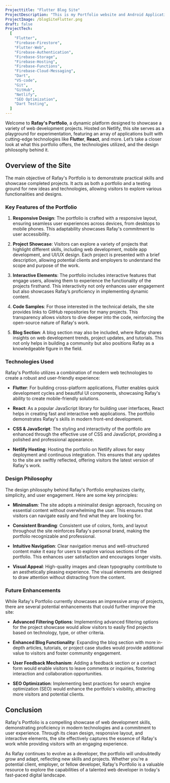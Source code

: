 ```yaml
---
Projecttitle: "Flutter Blog Site"
ProjectDescription: "This is my Portfolio website and Android Application, both developed using Flutter. 🚀"
ProjectImage: /blogSiteFlutter.png
draft: false
ProjectTech:
  [
    "Flutter",
    "Firebase-Firestore",
    "Flutter-Web",
    "Firebase-Authentication",
    "Firebase-Storage",
    "Firebase-Hosting",
    "Firebase-Functions",
    "Firebase-Cloud-Messaging",
    "Dart",
    "VS-code",
    "Git",
    "GitHub",
    "Netlify",
    "SEO Optimization",
    "Dart Testing",
  ]
---
```


Welcome to **Rafay's Portfolio**, a dynamic platform designed to showcase a variety of web development projects. Hosted on Netlify, this site serves as a playground for experimentation, featuring an array of applications built with cutting-edge technologies like **Flutter**, **React**, and more. Let’s take a closer look at what this portfolio offers, the technologies utilized, and the design philosophy behind it.

## Overview of the Site

The main objective of Rafay's Portfolio is to demonstrate practical skills and showcase completed projects. It acts as both a portfolio and a testing ground for new ideas and technologies, allowing visitors to explore various functionalities and designs.

### Key Features of the Portfolio

1. **Responsive Design**: The portfolio is crafted with a responsive layout, ensuring seamless user experiences across devices, from desktops to mobile phones. This adaptability showcases Rafay's commitment to user accessibility.

2. **Project Showcase**: Visitors can explore a variety of projects that highlight different skills, including web development, mobile app development, and UI/UX design. Each project is presented with a brief description, allowing potential clients and employers to understand the scope and purpose of the work.

3. **Interactive Elements**: The portfolio includes interactive features that engage users, allowing them to experience the functionality of the projects firsthand. This interactivity not only enhances user engagement but also showcases Rafay’s proficiency in implementing dynamic content.

4. **Code Samples**: For those interested in the technical details, the site provides links to GitHub repositories for many projects. This transparency allows visitors to dive deeper into the code, reinforcing the open-source nature of Rafay's work.

5. **Blog Section**: A blog section may also be included, where Rafay shares insights on web development trends, project updates, and tutorials. This not only helps in building a community but also positions Rafay as a knowledgeable figure in the field.

### Technologies Used

Rafay's Portfolio utilizes a combination of modern web technologies to create a robust and user-friendly experience:

- **Flutter**: For building cross-platform applications, Flutter enables quick development cycles and beautiful UI components, showcasing Rafay's ability to create mobile-friendly solutions.

- **React**: As a popular JavaScript library for building user interfaces, React helps in creating fast and interactive web applications. The portfolio demonstrates Rafay's skills in modern front-end development.

- **CSS & JavaScript**: The styling and interactivity of the portfolio are enhanced through the effective use of CSS and JavaScript, providing a polished and professional appearance.

- **Netlify Hosting**: Hosting the portfolio on Netlify allows for easy deployment and continuous integration. This ensures that any updates to the site are swiftly reflected, offering visitors the latest version of Rafay's work.

### Design Philosophy

The design philosophy behind Rafay's Portfolio emphasizes clarity, simplicity, and user engagement. Here are some key principles:

- **Minimalism**: The site adopts a minimalist design approach, focusing on essential content without overwhelming the user. This ensures that visitors can navigate easily and find what they are looking for.

- **Consistent Branding**: Consistent use of colors, fonts, and layout throughout the site reinforces Rafay's personal brand, making the portfolio recognizable and professional.

- **Intuitive Navigation**: Clear navigation menus and well-structured content make it easy for users to explore various sections of the portfolio. This enhances user satisfaction and encourages longer visits.

- **Visual Appeal**: High-quality images and clean typography contribute to an aesthetically pleasing experience. The visual elements are designed to draw attention without distracting from the content.

### Future Enhancements

While Rafay's Portfolio currently showcases an impressive array of projects, there are several potential enhancements that could further improve the site:

- **Advanced Filtering Options**: Implementing advanced filtering options for the project showcase would allow visitors to easily find projects based on technology, type, or other criteria.

- **Enhanced Blog Functionality**: Expanding the blog section with more in-depth articles, tutorials, or project case studies would provide additional value to visitors and foster community engagement.

- **User Feedback Mechanism**: Adding a feedback section or a contact form would enable visitors to leave comments or inquiries, fostering interaction and collaboration opportunities.

- **SEO Optimization**: Implementing best practices for search engine optimization (SEO) would enhance the portfolio's visibility, attracting more visitors and potential clients.

## Conclusion

Rafay's Portfolio is a compelling showcase of web development skills, demonstrating proficiency in modern technologies and a commitment to user experience. Through its clean design, responsive layout, and interactive elements, the site effectively captures the essence of Rafay's work while providing visitors with an engaging experience.

As Rafay continues to evolve as a developer, the portfolio will undoubtedly grow and adapt, reflecting new skills and projects. Whether you're a potential client, employer, or fellow developer, Rafay's Portfolio is a valuable resource to explore the capabilities of a talented web developer in today's fast-paced digital landscape.
